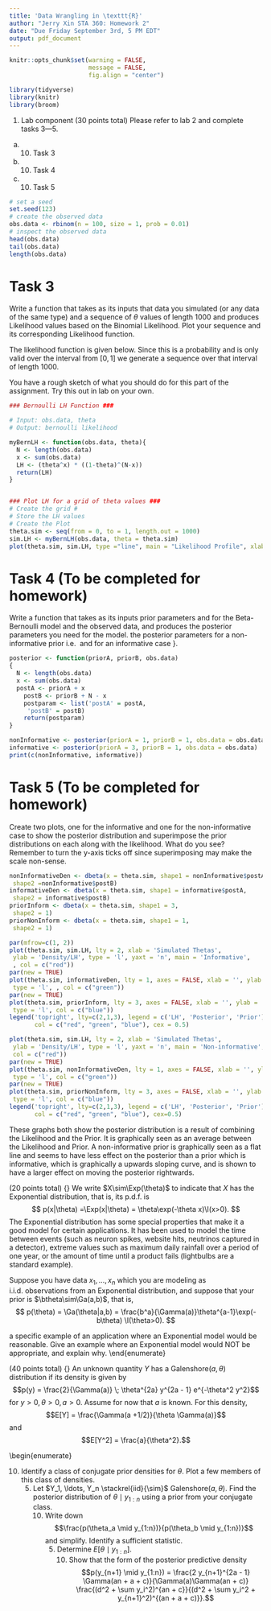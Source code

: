 ```yaml
---
title: 'Data Wrangling in \texttt{R}'
author: "Jerry Xin STA 360: Homework 2"
date: "Due Friday September 3rd, 5 PM EDT"
output: pdf_document
---
```


```r
knitr::opts_chunk$set(warning = FALSE, 
                      message = FALSE, 
                      fig.align = "center")
```

```r
library(tidyverse)
library(knitr)
library(broom)
```

1. Lab component (30 points total) Please refer to lab 2 and complete tasks
3—5.
(a) (10) Task 3
(b) (10) Task 4
(c) (10) Task 5

```r
# set a seed
set.seed(123)
# create the observed data
obs.data <- rbinom(n = 100, size = 1, prob = 0.01)
# inspect the observed data
head(obs.data)
tail(obs.data)
length(obs.data)
```

# Task 3

Write a function that takes as its inputs that data you simulated (or any data of the same type) and a sequence of $\theta$ values of length 1000 and produces Likelihood values based on the Binomial Likelihood. Plot your sequence and its corresponding Likelihood function.

The likelihood function is given below. Since this is a probability and is only valid over the interval from $[0, 1]$ we generate a sequence over that interval of length 1000.

You have a rough sketch of what you should do for this part of the assignment. Try this out in lab on your own. 

```r
### Bernoulli LH Function ###

# Input: obs.data, theta
# Output: bernoulli likelihood

myBernLH <- function(obs.data, theta){
  N <- length(obs.data)
  x <- sum(obs.data)
  LH <- (theta^x) * ((1-theta)^(N-x))
  return(LH)
}


### Plot LH for a grid of theta values ###
# Create the grid #
# Store the LH values
# Create the Plot
theta.sim <- seq(from = 0, to = 1, length.out = 1000)
sim.LH <- myBernLH(obs.data, theta = theta.sim)
plot(theta.sim, sim.LH, type ="line", main = "Likelihood Profile", xlab = "Simulated Support", ylab = "Likelihood")
```
# Task 4 (To be completed for homework)

Write a function that takes as its inputs  prior parameters \textsf{a} and \textsf{b} for the Beta-Bernoulli model and the observed data, and produces the posterior parameters you need for the model. \textbf{Generate and print} the posterior parameters for a non-informative prior i.e. \textsf{(a,b) = (1,1)} and for an informative case \textsf{(a,b) = (3,1)}}.

```r
posterior <- function(priorA, priorB, obs.data)
{
  N <- length(obs.data)
  x <- sum(obs.data)
  postA <- priorA + x
	postB <- priorB + N - x
	postparam <- list('postA' = postA, 
	 'postB' = postB)
	return(postparam)
}
```

```r
nonInformative <- posterior(priorA = 1, priorB = 1, obs.data = obs.data)
informative <- posterior(priorA = 3, priorB = 1, obs.data = obs.data)
print(c(nonInformative, informative))
```

# Task 5 (To be completed for homework)

Create two plots, one for the informative and one for the non-informative case to show the posterior distribution and superimpose the prior distributions on each along with the likelihood. What do you see? Remember to turn the y-axis ticks off since superimposing may make the scale non-sense.
```r
nonInformativeDen <- dbeta(x = theta.sim, shape1 = nonInformative$postA, 
 shape2 =nonInformative$postB)
informativeDen <- dbeta(x = theta.sim, shape1 = informative$postA, 
 shape2 = informative$postB)
priorInform <- dbeta(x = theta.sim, shape1 = 3, 
 shape2 = 1)
priorNonInform <- dbeta(x = theta.sim, shape1 = 1, 
 shape2 = 1)

par(mfrow=c(1, 2)) 
plot(theta.sim, sim.LH, lty = 2, xlab = 'Simulated Thetas',
 ylab = 'Density/LH', type = 'l', yaxt = 'n', main = 'Informative',
 , col = c("red"))
par(new = TRUE)
plot(theta.sim, informativeDen, lty = 1, axes = FALSE, xlab = '', ylab = '',
 type = 'l', , col = c("green"))
par(new = TRUE)
plot(theta.sim, priorInform, lty = 3, axes = FALSE, xlab = '', ylab = '',
 type = 'l', col = c("blue"))
legend('topright', lty=c(2,1,3), legend = c('LH', 'Posterior', 'Prior'),
       col = c("red", "green", "blue"), cex = 0.5)

plot(theta.sim, sim.LH, lty = 2, xlab = 'Simulated Thetas',
 ylab = 'Density/LH', type = 'l', yaxt = 'n', main = 'Non-informative', 
 col = c("red"))
par(new = TRUE)
plot(theta.sim, nonInformativeDen, lty = 1, axes = FALSE, xlab = '', ylab = '',
 type = 'l', col = c("green"))
par(new = TRUE)
plot(theta.sim, priorNonInform, lty = 3, axes = FALSE, xlab = '', ylab = '',
 type = 'l', col = c("blue"))
legend('topright', lty=c(2,1,3), legend = c('LH', 'Posterior', 'Prior'), 
       col = c("red", "green", "blue"), cex=0.5)

```


These graphs both show the posterior distribution is a result of combining the Likelihood and the Prior. It is graphically seen as an average between the Likelihood and Prior. A non-informative prior is graphically seen as a flat line and seems to have less effect on the posterior than a prior which is informative, which is graphically a upwards sloping curve, and is shown to have a larger effect on moving the posterior rightwards.

\item (20  points total) {\em The Exponential-Gamma Model}
We write $X\sim\Exp(\theta)$ to indicate that $X$ has the Exponential distribution, that is, its p.d.f.\ is
$$ p(x|\theta) =\Exp(x|\theta) = \theta\exp(-\theta x)\I(x>0). $$
The Exponential distribution has some special properties that make it a good model for certain applications. It has been used to model the time between events (such as neuron spikes, website hits, neutrinos captured in a detector), extreme values such as maximum daily rainfall over a period of one year, or the amount of time until a product fails (lightbulbs are a standard example).

Suppose you have data $x_1,\dotsc,x_n$ which you are modeling as i.i.d.\ observations from an Exponential distribution, and suppose that your prior is $\btheta\sim\Ga(a,b)$, that is,
$$ p(\theta) = \Ga(\theta|a,b) = \frac{b^a}{\Gamma(a)}\theta^{a-1}\exp(-b\theta) \I(\theta>0). $$

\begin{enumerate}
\item (5) Derive the formula for the posterior density, $p(\theta|x_{1:n})$. Give the form of the posterior in terms of one of the most common distributions (Bernoulli, Beta, Exponential, or Gamma).

$$\theta\exp(-\theta x)\theta^{a-1}\exp(-b\theta)$$

$$\theta^{a}\exp(-b\theta x)$$
$$\Ga(\theta|a+1,bx)$$
The posterior is a Gamma Distribution with Gamma(a+1, bx).

\item (5) Why is the posterior distribution a \emph{proper} density or probability distribution function? \
The posterior distribution is a proper density, or probability distribution function, because it integrates to 1, which means the area under the function adds up to 1.

\item (5) Now, suppose you are measuring the number of seconds between lightning strikes during a storm, your prior is $\Ga(0.1,1.0)$, and your data is
$$(x_1,\dotsc,x_8) = (20.9, 69.7, 3.6, 21.8, 21.4, 0.4, 6.7, 10.0).$$
Plot the prior and posterior p.d.f.s. (Be sure to make your plots on a scale that allows you to clearly see the important features.)



\item (5) Give a specific example of an application where an Exponential model would be reasonable. Give an example where an Exponential model would NOT be appropriate, and explain why.
\end{enumerate}

\item (40 points total) {\em Priors, Posteriors, Predictive Distributions (Hoff, 3.9)}
An unknown quantity $Y$ has a Galenshore($a, \theta$) distribution if its density is given by 
$$p(y) = \frac{2}{\Gamma(a)} \; \theta^{2a} y^{2a - 1} e^{-\theta^2 y^2}$$
for $y>0, \theta >0, a>0.$ Assume for now that $a$ is known. For this density, 
$$E[Y] = \frac{\Gamma(a +1/2)}{\theta \Gamma(a)}$$ and 
$$E[Y^2] = \frac{a}{\theta^2}.$$

\begin{enumerate}
\item (10) Identify a class of conjugate prior densities for $\theta$. \textcolor{red}{Assume the prior parameters are $c$ and $d.$} Plot a few members of this class of densities.
\item (5) Let $Y_1, \ldots, Y_n \stackrel{iid}{\sim}$ Galenshore($a, \theta$). Find the posterior distribution of $\theta \mid y_{1:n}$ using a prior from your conjugate class. 
\item (10) Write down $$\frac{p(\theta_a \mid y_{1:n})}{p(\theta_b \mid y_{1:n})}$$ and simplify. Identify a sufficient statistic. 
\item (5) Determine $E[\theta \mid y_{1:n}]$.
\item (10) Show that the form of the posterior predictive density $$p(y_{n+1} \mid y_{1:n}) =  \frac{2 y_{n+1}^{2a - 1} \Gamma(an + a + c)}{\Gamma(a)\Gamma(an + c)}
\frac{(d^2 + \sum y_i^2)^{an + c}}{(d^2 + \sum y_i^2 + y_{n+1}^2)^{(an + a + c)}}.$$